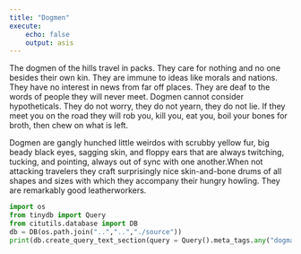 ```yaml
---
title: "Dogmen"
execute:
    echo: false
    output: asis
---
```


The dogmen of the hills travel in packs. They care for nothing and no one besides their own kin. They are immune to ideas like morals and nations. They have no interest in news from far off places. They are deaf to the words of people they will never meet. Dogmen cannot consider hypotheticals. They do not worry, they do not yearn, they do not lie. If they meet you on the road they will rob you, kill you, eat you, boil your bones for broth, then chew on what is left.  

Dogmen are gangly hunched little weirdos with scrubby yellow fur, big beady black eyes, sagging skin, and floppy ears that are always twitching, tucking, and pointing, always out of sync with one another.When not attacking travelers they craft surprisingly nice skin-and-bone drums of all shapes and sizes with which they accompany their hungry howling. They are remarkably good leatherworkers.

```python
import os
from tinydb import Query
from citutils.database import DB
db = DB(os.path.join("..","..","./source"))
print(db.create_query_text_section(query = Query().meta_tags.any("dogman")))
```

